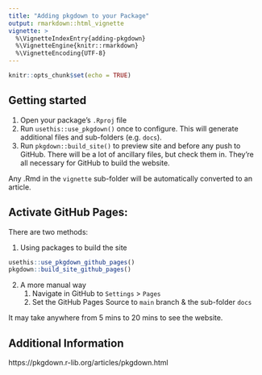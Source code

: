 ```yaml
---
title: "Adding pkgdown to your Package"
output: rmarkdown::html_vignette
vignette: >
  %\VignetteIndexEntry{adding-pkgdown}
  %\VignetteEngine{knitr::rmarkdown}
  %\VignetteEncoding{UTF-8}
---
```


```r
knitr::opts_chunk$set(echo = TRUE)
```

## Getting started

1. Open your package's `.Rproj` file
2. Run `usethis::use_pkgdown()` once to configure. This will generate additional files and sub-folders (e.g. `docs`).
3. Run `pkgdown::build_site()` to preview site and before any push to GitHub. There will be a lot of ancillary files, but check them in. They're all necessary for GitHub to build the website.

Any .Rmd in the `vignette` sub-folder will be automatically converted to an article.

## Activate GitHub Pages:

There are two methods:

1. Using packages to build the site

```r
usethis::use_pkgdown_github_pages()
pkgdown::build_site_github_pages()
```

2. A more manual way
    1. Navigate in GitHub to `Settings` > `Pages`
    2. Set the GitHub Pages Source to `main` branch & the sub-folder `docs`

It may take anywhere from 5 mins to 20 mins to see the website.

## Additional Information

https://pkgdown.r-lib.org/articles/pkgdown.html
